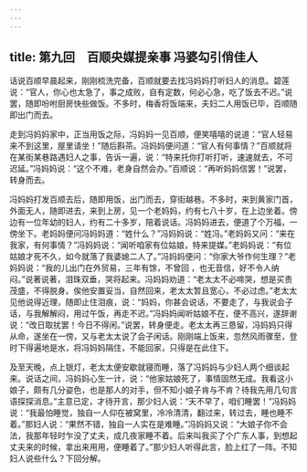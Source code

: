 ```yaml
---
---
---
```

title: 第九回　百顺央媒提亲事 冯婆勾引俏佳人
---



话说百顺早晨起来，刚刚梳洗完备，百顺就要去找冯妈妈打听妇人的消息。碧莲说：“官人，你心也太急了，事之成败，自有定数，何必心急，吃了饭去不迟。”说罢，随即吩咐厨房快些做饭。不多时，梅香将饭端来，夫妇二人用饭已毕，百顺随即出门而去。

走到冯妈妈家中，正当用饭之际，冯妈妈一见百顺，便笑嘻嘻的说道：“官人轻易来不到这里，屋里请坐！”随后斟茶。冯妈妈便问道：“官人有何事情？”百顺就将在某街某巷路遇妇人之事，告诉一遍，说：“特来托你打听打听，速速就去，不可迟延。”冯妈妈说：“这个不难，老身自然会办。”百顺说：“再听妈妈信罢！”说罢，转身而去。

冯妈妈打发百顺去后，随即用饭，出门而去，穿街越巷。不多时，来到黄家门首，外面无人，随即进去，来到上房，见一个老妈妈，约有七八十岁，在上边坐着。傍边有一位年幼的妇人，约有二十多岁，陪着说话。冯妈妈进去，便道了个万福，一傍坐下。老妈妈便问冯妈妈道：“姓什么？”冯妈妈说：“姓冯。”老妈妈又问：“来在我家，有何事情？”冯妈妈说：“闻听咱家有位姑娘，特来提媒。”老妈妈说：“有位姑娘才死不久，如今就落了我婆媳二人了。”冯妈妈便问：“你家大爷作何生理？”老妈妈说：“我的儿出门在外贸易，三年有馀，不曾回 ，也无音信，好不令人纳闷。”说著说著，泪珠双垂，哭将起来。冯妈妈劝道：“老太太不必啼哭，想是买责茂盛，不得脱身。俟他安置妥当，自然回来，老太太暂且宽心，不必过虑。”老太太见他说得近理，随即止住泪痕，说：“妈妈，你甚会说话，不要走了，与我说会子话，与我解解闷，用过午饭，再走不迟。”冯妈妈闻听姑娘不在，便不高兴，遂辞谢说：“改日取扰罢！今日不得闲。”说罢，转身便走。老太太再三恳留，冯妈妈只得从命，遂坐在一傍，又与老太太说了会子闲话。刚刚端上饭来，忽然风雨骤至，登时下得遍地是水，将冯妈妈隔住，不能回家，只得是在此住下。

及至天晚，点上银灯，老太太便安歇就寝而睡，落了冯妈妈与少妇人两个细谈起来。说话之间，冯妈妈心生一计，说：“他家姑娘死了，事情固然无成。我看这小娘子，颇有几分姿色，也是那人的对手，但不知小娘子肯与不肯？待我先用几句言语探探消息。”主意已定，才待开言，那少妇人说：“天不早了，咱们睡罢！”冯妈妈说：“我最怕睡觉，独自一人仰在被窝里，冷冷清清，翻过来，转过去，睡也睡不着。”那妇人说：“果然不错，独自一人实在是难睡。”冯妈妈又说：“大娘子你不会法，我那年轻时乍没了丈夫，成几夜家睡不着。后来叫我买了个广东人事，到想起丈夫来的时候，拿出来用用，便睡着了。”那少妇人听得此言，脸上红了一阵。不知妇人说些什么？下回分解。
